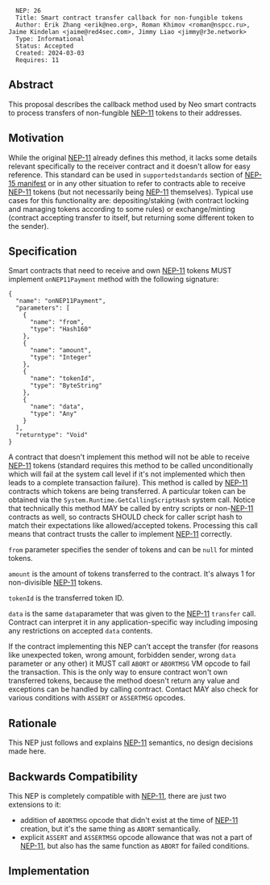 <pre>
  NEP: 26
  Title: Smart contract transfer callback for non-fungible tokens
  Author: Erik Zhang <erik@neo.org>, Roman Khimov <roman@nspcc.ru>, Jaime Kindelan <jaime@red4sec.com>, Jimmy Liao <jimmy@r3e.network>
  Type: Informational
  Status: Accepted
  Created: 2024-03-03
  Requires: 11
</pre>

==Abstract==

This proposal describes the callback method used by Neo smart contracts to
process transfers of non-fungible [[nep-11.mediawiki|NEP-11]] tokens to their addresses.

==Motivation==

While the original [[nep-11.mediawiki|NEP-11]] already defines this method, it
lacks some details relevant specifically to the receiver contract and it doesn't
allow for easy reference. This standard can be used in <code>supportedstandards</code>
section of [[nep-15.mediawiki|NEP-15 manifest]] or in any other situation to
refer to contracts able to receive [[nep-11.mediawiki|NEP-11]] tokens (but not
necessarily being [[nep-11.mediawiki|NEP-11]] themselves). Typical use cases
for this functionality are: depositing/staking (with contract locking and
managing tokens according to some rules) or exchange/minting (contract accepting
transfer to itself, but returning some different token to the sender).

==Specification==

Smart contracts that need to receive and own [[nep-11.mediawiki|NEP-11]] tokens
MUST implement <code>onNEP11Payment</code> method with the following signature:

<pre>
{
  "name": "onNEP11Payment",
  "parameters": [
    {
      "name": "from",
      "type": "Hash160"
    },
    {
      "name": "amount",
      "type": "Integer"
    },
    {
      "name": "tokenId",
      "type": "ByteString"
    },
    {
      "name": "data",
      "type": "Any"
    }
  ],
  "returntype": "Void"
}
</pre>

A contract that doesn't implement this method will not be able to receive
[[nep-11.mediawiki|NEP-11]] tokens (standard requires this method to be called
unconditionally which will fail at the system call level if it's not implemented
which then leads to a complete transaction failure). This method is called by
[[nep-11.mediawiki|NEP-11]] contracts which tokens are being transferred. A
particular token can be obtained via the <code>System.Runtime.GetCallingScriptHash</code>
system call. Notice that technically this method MAY be called by entry scripts or
non-[[nep-11.mediawiki|NEP-11]] contracts as well, so contracts SHOULD check for
caller script hash to match their expectations like allowed/accepted tokens.
Processing this call means that contract trusts the caller to implement
[[nep-11.mediawiki|NEP-11]] correctly.

<code>from</code> parameter specifies the sender of tokens and can be <code>null</code>
for minted tokens.

<code>amount</code> is the amount of tokens transferred to the contract. It's
always 1 for non-divisible [[nep-11.mediawiki|NEP-11]] tokens.

<code>tokenId</code> is the transferred token ID.

<code>data</code> is the same <code>data</code>parameter that was given to the
[[nep-11.mediawiki|NEP-11]] <code>transfer</code> call. Contract can interpret
it in any application-specific way including imposing any restrictions on
accepted <code>data</code> contents.

If the contract implementing this NEP can't accept the transfer (for reasons like
unexpected token, wrong amount, forbidden sender, wrong <code>data</code>
parameter or any other) it MUST call <code>ABORT</code> or <code>ABORTMSG</code>
VM opcode to fail the transaction. This is the only way to ensure contract
won't own transferred tokens, because the method doesn't return any value
and exceptions can be handled by calling contract. Contact MAY also check for
various conditions with <code>ASSERT</code> or <code>ASSERTMSG</code> opcodes.

==Rationale==

This NEP just follows and explains [[nep-11.mediawiki|NEP-11]] semantics, no
design decisions made here.

==Backwards Compatibility==

This NEP is completely compatible with [[nep-11.mediawiki|NEP-11]], there are
just two extensions to it:
* addition of <code>ABORTMSG</code> opcode that didn't exist at the time of [[nep-11.mediawiki|NEP-11]] creation, but it's the same thing as <code>ABORT</code> semantically.
* explicit <code>ASSERT</code> and <code>ASSERTMSG</code> opcode allowance that was not a part of [[nep-11.mediawiki|NEP-11]], but also has the same function as <code>ABORT</code> for failed conditions.

==Implementation==

